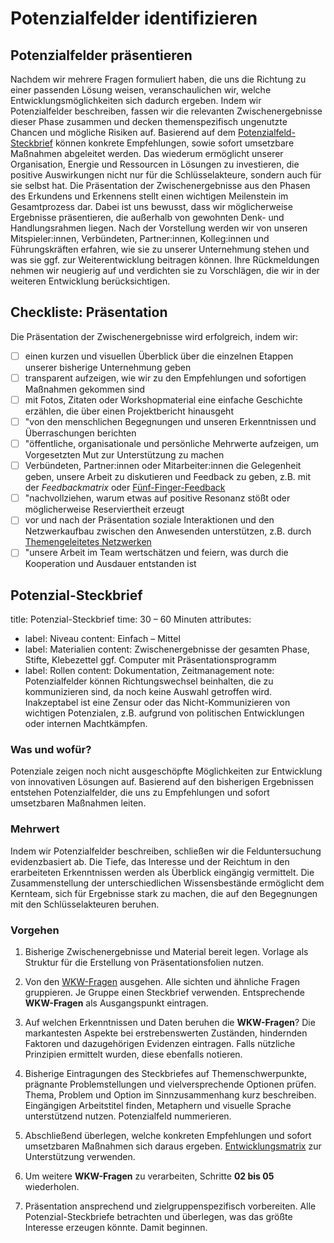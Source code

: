 
# Potenzialfelder identifizieren

## Potenzialfelder präsentieren

Nachdem wir mehrere Fragen formuliert haben, die uns die Richtung zu einer passenden Lösung weisen, veranschaulichen wir, welche Entwicklungsmöglichkeiten sich dadurch ergeben.
Indem wir Potenzialfelder beschreiben, fassen wir die relevanten Zwischenergebnisse dieser Phase zusammen und decken themenspezifisch ungenutzte Chancen und mögliche Risiken auf. Basierend auf dem [Potenzialfeld-Steckbrief](#potenzial-steckbrief) können konkrete Empfehlungen, sowie sofort umsetzbare Maßnahmen abgeleitet werden. Das wiederum ermöglicht unserer Organisation, Energie und Ressourcen in Lösungen zu investieren, die positive Auswirkungen nicht nur für die Schlüsselakteure, sondern auch für sie selbst hat.
Die Präsentation der Zwischenergebnisse aus den Phasen des Erkundens und Erkennens stellt einen wichtigen Meilenstein im Gesamtprozess dar. Dabei ist uns bewusst, dass wir möglicherweise Ergebnisse präsentieren, die außerhalb von gewohnten Denk- und Handlungsrahmen liegen.
Nach der Vorstellung werden wir von unseren Mitspieler:innen, Verbündeten, Partner:innen, Kolleg:innen und Führungskräften erfahren, wie sie zu unserer Unternehmung stehen und was sie ggf. zur Weiterentwicklung beitragen können. Ihre Rückmeldungen nehmen wir neugierig auf und verdichten sie zu Vorschlägen, die wir in der weiteren Entwicklung berücksichtigen.

## Checkliste: Präsentation

Die Präsentation der Zwischenergebnisse wird erfolgreich, indem wir:
- [ ] einen kurzen und visuellen Überblick über die einzelnen Etappen unserer bisherige Unternehmung geben
- [ ] transparent aufzeigen, wie wir zu den Empfehlungen und sofortigen Maßnahmen gekommen sind
- [ ] mit Fotos, Zitaten oder Workshopmaterial eine einfache Geschichte erzählen, die über einen Projektbericht hinausgeht
- [ ] "von den menschlichen Begegnungen und unseren Erkenntnissen und Überraschungen berichten
- [ ] "öffentliche, organisationale und persönliche Mehrwerte aufzeigen, um Vorgesetzten Mut zur Unterstützung zu machen
- [ ] Verbündeten, Partner:innen oder Mitarbeiter:innen die Gelegenheit geben, unsere Arbeit zu diskutieren und Feedback zu geben, z.B. mit der <i>Feedbackmatrix</i> oder <a href="/buch/vorbereiten/arbeitsgrundlagen-schaffen#fünf-finger-feedback">Fünf-Finger-Feedback</a>
- [ ] "nachvollziehen, warum etwas auf positive Resonanz stößt oder möglicherweise Reserviertheit erzeugt
- [ ]  vor und nach der Präsentation soziale Interaktionen und den Netzwerkaufbau zwischen den Anwesenden unterstützen, z.B. durch <a href="/buch/erkunden/blinde-flecken-aufdecken#themengeleitetes-netzwerken"> 	Themengeleitetes Netzwerken </a>
- [ ] "unsere Arbeit im Team wertschätzen und feiern, was durch die Kooperation und Ausdauer entstanden ist

## Potenzial-Steckbrief

title: Potenzial-Steckbrief
time: 30 – 60 Minuten
attributes:
  - label: Niveau
    content: Einfach – Mittel
  - label: Materialien
    content: Zwischenergebnisse der gesamten Phase, Stifte, Klebezettel ggf. Computer mit Präsentationsprogramm
  - label: Rollen
    content: Dokumentation, Zeitmanagement
note: Potenzialfelder können Richtungswechsel beinhalten, die zu kommunizieren sind, da noch keine Auswahl getroffen wird. Inakzeptabel ist eine Zensur oder das Nicht-Kommunizieren von wichtigen Potenzialen, z.B. aufgrund von politischen Entwicklungen oder internen Machtkämpfen.

### Was und wofür?

Potenziale zeigen noch nicht ausgeschöpfte Möglichkeiten zur Entwicklung von innovativen Lösungen auf. Basierend auf den bisherigen Ergebnissen entstehen Potenzialfelder, die uns zu Empfehlungen und sofort umsetzbaren Maßnahmen leiten.

### Mehrwert

Indem wir Potenzialfelder beschreiben, schließen wir die Felduntersuchung evidenzbasiert ab. Die Tiefe, das Interesse und der Reichtum in den erarbeiteten Erkenntnissen werden als Überblick eingängig vermittelt. Die Zusammenstellung der unterschiedlichen Wissensbestände ermöglicht dem Kernteam, sich für Ergebnisse stark zu machen, die auf den Begegnungen mit den Schlüsselakteuren beruhen.

### Vorgehen

1. Bisherige Zwischenergebnisse und Material bereit legen. Vorlage als Struktur für die Erstellung von Präsentationsfolien nutzen.

2. Von den [WKW-Fragen](/buch/erkennen/potenziale-eingrenzen#wie-können-wir-fragen) ausgehen. Alle sichten und ähnliche Fragen gruppieren. Je Gruppe einen Steckbrief verwenden. Entsprechende **WKW-Fragen** als Ausgangspunkt eintragen.

3. Auf welchen Erkenntnissen und Daten beruhen die **WKW-Fragen**? Die markantesten Aspekte bei erstrebenswerten Zuständen, hindernden Faktoren und dazugehörigen Evidenzen eintragen. Falls nützliche Prinzipien ermittelt wurden, diese ebenfalls notieren.

4. Bisherige Eintragungen des Steckbriefes auf Themenschwerpunkte, prägnante Problemstellungen und vielversprechende Optionen prüfen. Thema, Problem und Option im Sinnzusammenhang kurz beschreiben. Eingängigen Arbeitstitel finden, Metaphern und visuelle Sprache unterstützend nutzen. Potenzialfeld nummerieren.

5. Abschließend überlegen, welche konkreten Empfehlungen und sofort umsetzbaren Maßnahmen sich daraus ergeben. [Entwicklungsmatrix](/buch/vorbereiten/ist-zustand-betrachten#entwicklungsmatrix) zur Unterstützung verwenden.

6. Um weitere **WKW-Fragen** zu verarbeiten, Schritte **02 bis 05** wiederholen.

7. Präsentation ansprechend und zielgruppenspezifisch vorbereiten. Alle Potenzial-Steckbriefe betrachten und überlegen, was das größte Interesse erzeugen könnte. Damit beginnen.

